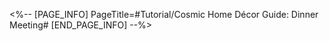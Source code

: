 <%-- [PAGE_INFO]
PageTitle=#Tutorial/Cosmic Home Décor Guide: Dinner Meeting#
[END_PAGE_INFO] --%>
{{Tutorial
|sort      = 819501
|title     = Cosmic Home Décor Guide: Dinner Meeting
|subtitle  = 
|type      = 
|about     = 
|image1    = Tutorial Cosmic Home Décor Guide Dinner Meeting 1.png{{subst:void|<!--$UPLOAD:<<SpriteOutput/TutorialPic/TutorialPage_819501.png>-<Tutorial Cosmic Home Décor Guide Dinner Meeting 1.png>-<Tutorial Files>>-->}}
|text1     = During the {{Color|h|nobold=1|Dinner Meeting}} phase, you can select and submit Duty Reports to obtain {{Color|h|nobold=1|Express Funds}} based on the score received from Pom-Pom.
|image2    = Tutorial Cosmic Home Décor Guide Dinner Meeting 2.png{{subst:void|<!--$UPLOAD:<<SpriteOutput/TutorialPic/TutorialPage_819502.png>-<Tutorial Cosmic Home Décor Guide Dinner Meeting 2.png>-<Tutorial Files>>-->}}
|text2     = The higher your members' {{Color|h|nobold=1|Duty Level}}, the higher the {{Color|h|nobold=1|base score}} of their corresponding Duty Report will be as well.
|image3    = Tutorial Cosmic Home Décor Guide Dinner Meeting 3.png{{subst:void|<!--$UPLOAD:<<SpriteOutput/TutorialPic/TutorialPage_819503.png>-<Tutorial Cosmic Home Décor Guide Dinner Meeting 3.png>-<Tutorial Files>>-->}}
|text3     = When submitting similar reports, you can create a {{Color|h|nobold=1|report bundle}}, increase your {{Color|h|nobold=1|score efficiency}}, and obtain higher scores from Pom-Pom.
|image4    = Tutorial Cosmic Home Décor Guide Dinner Meeting 4.png{{subst:void|<!--$UPLOAD:<<SpriteOutput/TutorialPic/TutorialPage_819504.png>-<Tutorial Cosmic Home Décor Guide Dinner Meeting 4.png>-<Tutorial Files>>-->}}
|text4     = Get as high of a score as you can from Pom-Pom within the limited number of "Mental Reset" and "Submit Report" attempts. Do your best to earn Express Funds!
}}